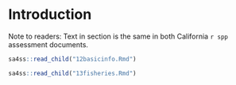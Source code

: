# Introduction
Note to readers: Text in section is the same in both California `r spp` assessment 
documents.

```r
sa4ss::read_child("12basicinfo.Rmd")
```


```r
sa4ss::read_child("13fisheries.Rmd")
```

